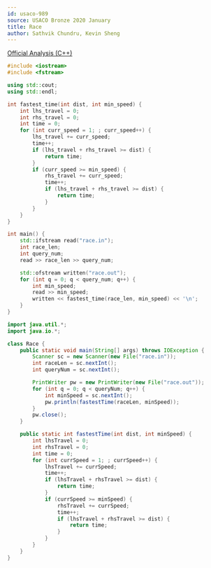 ```yaml
---
id: usaco-989
source: USACO Bronze 2020 January
title: Race
author: Sathvik Chundru, Kevin Sheng
---
```


[Official Analysis (C++)](http://www.usaco.org/current/data/sol_race_bronze_jan20.html)

<LanguageSection>
<CPPSection>

```cpp
#include <iostream>
#include <fstream>

using std::cout;
using std::endl;

int fastest_time(int dist, int min_speed) {
	int lhs_travel = 0;
	int rhs_travel = 0;
	int time = 0;
	for (int curr_speed = 1; ; curr_speed++) {
		lhs_travel += curr_speed;
		time++;
		if (lhs_travel + rhs_travel >= dist) { 
			return time; 
		}
		if (curr_speed >= min_speed) {
			rhs_travel += curr_speed;
			time++;
			if (lhs_travel + rhs_travel >= dist) { 
				return time; 
			}
		}
	}
}

int main() {
	std::ifstream read("race.in");
	int race_len;
	int query_num;
	read >> race_len >> query_num;

	std::ofstream written("race.out");
	for (int q = 0; q < query_num; q++) {
		int min_speed;
		read >> min_speed;
		written << fastest_time(race_len, min_speed) << '\n';
	}
}
```

</CPPSection>
<JavaSection>

```java
import java.util.*;
import java.io.*;

class Race {
	public static void main(String[] args) throws IOException {
		Scanner sc = new Scanner(new File("race.in"));
		int raceLen = sc.nextInt();
		int queryNum = sc.nextInt();

		PrintWriter pw = new PrintWriter(new File("race.out")); 
		for (int q = 0; q < queryNum; q++) {
			int minSpeed = sc.nextInt(); 
			pw.println(fastestTime(raceLen, minSpeed));
		}
		pw.close();
	}

	public static int fastestTime(int dist, int minSpeed) {
		int lhsTravel = 0;
		int rhsTravel = 0;
		int time = 0;
		for (int currSpeed = 1; ; currSpeed++) {
			lhsTravel += currSpeed;
			time++;
			if (lhsTravel + rhsTravel >= dist) { 
				return time; 
			}
			if (currSpeed >= minSpeed) {
				rhsTravel += currSpeed;
				time++;
				if (lhsTravel + rhsTravel >= dist) { 
					return time; 
				}
			}
		}
	}
}
```

</JavaSection>
</LanguageSection>

